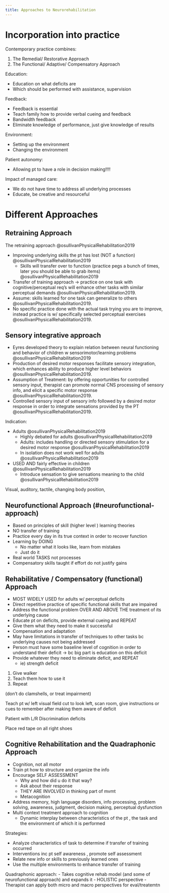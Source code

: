 ```yaml
---
title: Approaches to Neurorehabilitation
---
```


# Incorporation into practice

Contemporary practice combines:

1. The Remedial/ Restorative Approach
2. The Functional/ Adaptive/ Compensatory Approach

Education:

- Education on what deficits are
- Which should be performed with assistance, supervision

Feedback:

- Feedback is essential
- Teach family how to provide verbal cueing and feedback
- Bandwidth feedback
- Eliminate knowledge of performance, just give knowledge of results 

Environment:

- Setting up the environment
- Changing the environment

Patient autonomy:

- Allowing pt to have a role in decision making!!!!

Impact of managed care:

- We do not have time to address all underlying processes
- Educate, be creative and resourceful


# Different Approaches
## Retraining Approach {#retraining-approach}

The retraining approach @osullivanPhysicalRehabilitation2019

- Improving underlying skills the pt has lost (NOT a function) @osullivanPhysicalRehabilitation2019
    - Skills will transfer over to function (practice pegs a bunch of times, later you should be able to grab items)  @osullivanPhysicalRehabilitation2019
- Transfer of training approach → practice on one task with cognitive/perceptual req’s will enhance other tasks with similar perceptual demands @osullivanPhysicalRehabilitation2019.
- Assume: skills learned for one task can generalize to others @osullivanPhysicalRehabilitation2019.
- No specific practice done with the actual task trying you are to improve, instead practice is w/ specifically selected perceptual exercises @osullivanPhysicalRehabilitation2019.


## Sensory integrative approach {#sensory-integrative-approach}

- Eyres developed theory to explain relation between neural functioning and behavior of children w sensorimotor/learning problems @osullivanPhysicalRehabilitation2019
- Production of desired motor responses facilitate sensory integration, which enhances ability to produce higher level behaviors @osullivanPhysicalRehabilitation2019.
- Assumption of Treatment: by offering opportunities for controlled sensory input, therapist can promote normal CNS processing of sensory info, and elicit a specific motor response @osullivanPhysicalRehabilitation2019.
- Controlled sensory input of sensory info followed by a desired motor response in order to integrate sensations provided by the PT @osullivanPhysicalRehabilitation2019.

Indication:

- Adults @osullivanPhysicalRehabilitation2019
    - Highly debated for adults @osullivanPhysicalRehabilitation2019
    - Adults: includes handling or directed sensory stimulation for a desired motor response @osullivanPhysicalRehabilitation2019
    - In isolation does not work well for adults @osullivanPhysicalRehabilitation2019
- USED AND fairly effective in children @osullivanPhysicalRehabilitation2019
    - Introduce sensation to give sensations meaning to the child @osullivanPhysicalRehabilitation2019


:::{.callout title="Example"}
Visual, auditory, tactile, changing body position, 
:::


## Neurofunctional Approach (#neurofunctional-approach)

- Based on principles of skill (higher level ) learning theories
- NO transfer of training
- Practice every day in its true context in order to recover function
- Learning by DOING
    - No matter what it looks like, learn from mistakes
    - Just do it 
- Real world TASKS not processes
- Compensatory skills taught if effort do not justify gains


## Rehabilitative / Compensatory (functional) Approach {#rehabilitative-compensatory-functional-approach}

- MOST WIDELY USED for adults w/ perceptual deficits
- Direct repetitive practice of specific functional skills that are impaired
- Address the functional problem OVER AND ABOVE THE treatment of its underlying cause
- Educate pt on deficits, provide external cueing and REPEAT
- Give them what they need to make it successful
- Compensation and adaptation
- May have limitations in transfer of techniques to other tasks bc underlying causes not being addressed
- Person must have some baseline level of cognition in order to understand their deficit → bc big part is education on this deficit
- Provide whatever they need to eliminate deficit, and REPEAT
    - ie) strength deficit

:::{.callout title="R hip abd weakness"}

1. Give walker
1. Teach them how to use it
1. Repeat

(don't do clamshells, or treat impairment) 
:::

:::{.callout title="Compensation example (patient approach)"}

Teach pt w/ left visual field cut to look left, scan room, give instructions or cues to remember after making them aware of deficit
:::

:::{.callout title="Adaptation example (environmental alteration)"}

Patient with L/R Discrimination deficits

Place red tape on all right shoes
:::

## Cognitive Rehabilitation and the Quadraphonic Approach {#quadraphonic-approach}

- Cognition, not all motor
- Train pt how to structure and organize the info
- Encourage SELF ASSESSMENT 
    - Why and how did u do it that way?
    - Ask about their response
    - THEY ARE INVOLVED in thinking part of mvmt
    - Metacognition
- Address memory, high language disorders, info processing, problem solving, awareness, judgment, decision making, perceptual dysfunction
- Multi context treatment approach to cognition
    - Dynamic interplay between characteristics of the pt , the task and the environment of which it is performed


Strategies:

- Analyze characteristics of task to determine if transfer of training occurred
- Interventions inc pt self awareness , promote self assessment
- Relate new info or skills to previously learned ones
- Use the multiple environments to enhance transfer of training

Quadraphonic approach:
- Takes cognitive rehab model (and some of neurofunctional approach) and expands it
- HOLISTIC perspective
- Therapist can apply both micro and macro perspectives for eval/treatemtn

